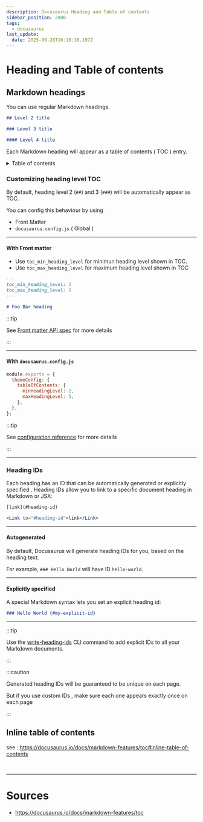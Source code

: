 ```yaml
---
description: Docusaurus Heading and Table of contents
sidebar_position: 2000
tags:
  - docusaurus
last_update:
  date: 2025-09-28T16:19:38.197Z
---
```


# Heading and Table of contents

## Markdown headings

You can use regular Markdown headings.

```markdown title= showLineNumbers
## Level 2 title

### Level 3 title

#### Level 4 title
```

Each Markdown heading will appear as a table of contents ( TOC ) entry.

<details>

<summary> Table of contents </summary>

![](@site/docs/assets/table-of-content.png)

</details>

### Customizing heading level TOC

By default, heading level 2 (`##`) and 3 (`###`) will be automatically appear as TOC.

You can config this behaviour by using

- Front Matter
- `docusaurus.config.js` ( Global )

---

#### With Front matter

- Use `toc_min_heading_level` for minimun heading level shown in TOC.
- Use `toc_max_heading_level` for maximum heading level shown in TOC

```markdown title=foo.md showLineNumbers
---
toc_min_heading_level: 3
toc_max_heading_level: 5
---

# Foo Bar heading
```

:::tip

See [Front matter API spec](https://docusaurus.io/docs/api/plugins/@docusaurus/plugin-content-docs#markdown-front-matter) for more details

:::

---

#### With `docusaurus.config.js`

```javascript title=docusaurus.config.js showLineNumbers
module.exports = {
  themeConfig: {
    tableOfContents: {
      minHeadingLevel: 2,
      maxHeadingLevel: 5,
    },
  },
};
```

:::tip

See [configuration reference](https://docusaurus.io/docs/api/themes/configuration#table-of-contents) for more details

:::

---

### Heading IDs

Each heading has an ID that can be <Color color="var(--secondary-font-color)"> automatically generated </Color> or <Color color="var(--secondary-font-color)"> explicitly specified </Color>.
Heading IDs allow you to link to a specific document heading in Markdown or JSX:

```jsx title= showLineNumbers
[link](#heading-id)

<Link to="#heading-id">link</Link>
```

---

#### Autogenerated

By default, Docusaurus will generate heading IDs for you, based on the heading text.

For example, `### Hello World` will have ID `hello-world`.

---

#### Explicitly specified

A special Markdown syntax lets you set an explicit heading id:

```markdown title= showLineNumbers
### Hello World {#my-explicit-id}
```

---

:::tip

Use the [write-heading-ids](https://docusaurus.io/docs/cli#docusaurus-write-heading-ids-sitedir) CLI command to add explicit IDs to all your Markdown documents.

:::

:::caution

<Color color="var(--primary-font-color)"> Generated </Color> heading IDs will be <Color color="var(--secondary-font-color)">
  guaranteed to be unique
</Color> on each page.

But if you use <Color color="var(--secondary-font-color)"> custom IDs </Color>, make sure <Color color="var(--secondary-font-color)"> each one appears exactly once on each page </Color>

:::

## <Color color="var(--not-nesary-for-now-future-font-color)"> Inline table of contents </Color>

see : https://docusaurus.io/docs/markdown-features/toc#inline-table-of-contents

<br />

---

# Sources

- https://docusaurus.io/docs/markdown-features/toc
